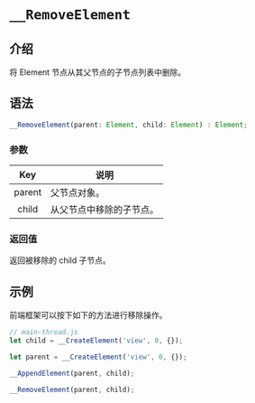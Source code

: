 # `__RemoveElement`

## 介绍

将 Element 节点从其父节点的子节点列表中删除。

## 语法

```jsx
__RemoveElement(parent: Element, child: Element) : Element;
```

### 参数

|  Key   | 说明                     |
| :----: | ------------------------ |
| parent | 父节点对象。             |
| child  | 从父节点中移除的子节点。 |

### 返回值

返回被移除的 child 子节点。

## 示例

前端框架可以按下如下的方法进行移除操作。

```jsx
// main-thread.js
let child = __CreateElement('view', 0, {});

let parent = __CreateElement('view', 0, {});

__AppendElement(parent, child);

__RemoveElement(parent, child);
```
